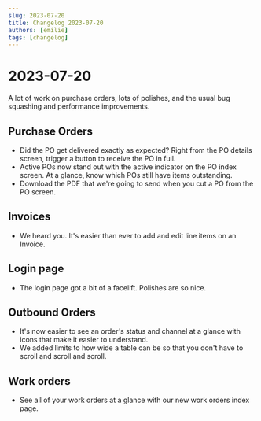 ```yaml
---
slug: 2023-07-20
title: Changelog 2023-07-20
authors: [emilie]
tags: [changelog]
---
```

# 2023-07-20

A lot of work on purchase orders, lots of polishes, and the usual bug squashing and performance improvements. 

## Purchase Orders
* Did the PO get delivered exactly as expected? Right from the PO details screen, trigger a button to receive the PO in full. 
* Active POs now stand out with the active indicator on the PO index screen. At a glance, know which POs still have items outstanding.
* Download the PDF that we're going to send when you cut a PO from the PO screen.  

## Invoices
* We heard you. It's easier than ever to add and edit line items on an Invoice. 

## Login page
* The login page got a bit of a facelift. Polishes are so nice.

## Outbound Orders 
* It's now easier to see an order's status and channel at a glance with icons that make it easier to understand. 
* We added limits to how wide a table can be so that you don't have to scroll and scroll and scroll.

## Work orders
* See all of your work orders at a glance with our new work orders index page. 
